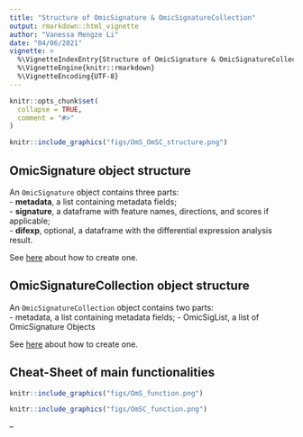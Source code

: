 ```yaml
---
title: "Structure of OmicSignature & OmicSignatureCollection"
output: rmarkdown::html_vignette
author: "Vanessa Mengze Li"
date: "04/06/2021"
vignette: >
  %\VignetteIndexEntry{Structure of OmicSignature & OmicSignatureCollection}
  %\VignetteEngine{knitr::rmarkdown}
  %\VignetteEncoding{UTF-8}
---
```


```r
knitr::opts_chunk$set(
  collapse = TRUE,
  comment = "#>"
)
```

```r
knitr::include_graphics("figs/OmS_OmSC_structure.png")
```

## OmicSignature object structure
An `OmicSignature` object contains three parts:  
 - **metadata**, a list containing metadata fields;  
 - **signature**, a dataframe with feature names, directions, and scores if applicable;  
 - **difexp**, optional, a dataframe with the differential expression analysis result.  

See [here](https://montilab.github.io/OmicSignature/articles/CreateOmS.html) about how to create one. 

## OmicSignatureCollection object structure
An `OmicSignatureCollection` object contains two parts:  
 - metadata, a list containing metadata fields;
 - OmicSigList, a list of OmicSignature Objects  

See [here](https://montilab.github.io/OmicSignature/articles/CreateOmSC.html) about how to create one. 

## Cheat-Sheet of main functionalities
```r
knitr::include_graphics("figs/OmS_function.png")
```

```r
knitr::include_graphics("figs/OmSC_function.png")
```

--

